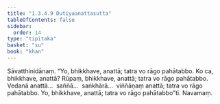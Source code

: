 ```yaml
---
title: "1.3.4.9 Dutiyaanattasutta"
tableOfContents: false
sidebar:
  order: 14
type: "tipitaka"
basket: "su"
book: "khan"
---
```



<DynamicBreadcrumb />

<Division number="144" book="khan" bookNo="13" page="147">

<Paragraph number="777" book="khan">
Sāvatthinidānaṃ. “Yo, bhikkhave, anattā; tatra vo rāgo pahātabbo. Ko ca, bhikkhave, anattā? Rūpaṃ, bhikkhave, anattā; tatra vo rāgo pahātabbo. Vedanā anattā…  saññā…  saṅkhārā…  viññāṇaṃ anattā; tatra vo rāgo pahātabbo. Yo, bhikkhave, anattā; tatra vo rāgo pahātabbo”ti.

</Paragraph>
</Division>

<Paragraph number="778" type="center" book="khan">
Navamaṃ.
</Paragraph>